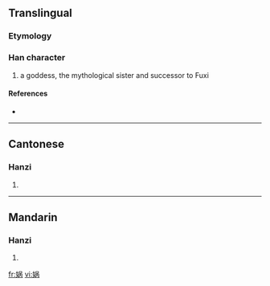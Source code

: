 {{also|媧}}
==Translingual==

===Etymology===
{{Han simp|媧|f=咼|t=呙}}

===Han character===
{{Han char|rn=38|rad=女|as=07|sn=10|four=|canj=女口人月 (VROB)}}

# a goddess, the mythological sister and successor to Fuxi

====References====
* {{Han ref|kx=0263.251|hdz=21052.020|uh=5A32|ud=23090}}

----

==Cantonese==

===Hanzi===
{{yue-hanzi|jyut=|y=wo1}}

# {{defn|Cantonese}}

----

==Mandarin==

===Hanzi===
{{cmn-hanzi|tra=媧|pin=[[wā]] ([[wa1]])|wg=wa<sup>1</sup>}}

# {{defn|Mandarin}}

[[fr:娲]]
[[vi:娲]]